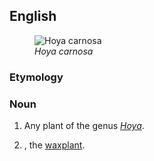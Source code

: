 ==English==
[[Image:Hoya carnosa1HUNDA.jpg|thumb|''Hoya carnosa'']]
===Etymology===
{{compound|wax|flower}}
===Noun===
{{en-noun}}

# {{context|botany}} Any plant of the genus ''[[Hoya]]''.
# {{context|botany}} {{taxlink|Hoya carnosa|species}}, the [[waxplant]].